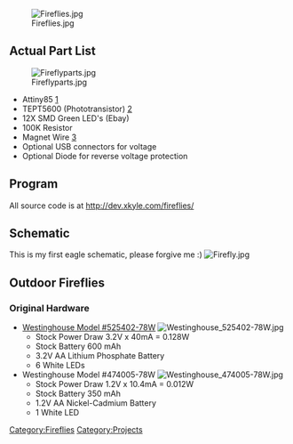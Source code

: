 [[File:Fireflies.jpg|thumb]]
== Actual Part List ==
[[File:Fireflyparts.jpg|thumb]]
* Attiny85 [http://www.mouser.com/ProductDetail/Atmel/ATtiny85-20PU/?qs=sGAEpiMZZMvu0Nwh4cA1wUVlLgw9m2DP8LpB74D%2fcic%3d]
* TEPT5600 (Phototransistor) [http://www.mouser.com/ProductDetail/Vishay/TEPT5600/?qs=HsFHTXumnCRBuiQhrcmKxQ%3d%3d]
* 12X SMD Green LED's (Ebay)
* 100K Resistor
* Magnet Wire [http://www.radioshack.com/product/index.jsp?productId=2036277]
* Optional USB connectors for voltage
* Optional Diode for reverse voltage protection

== Program ==
All source code is at [http://dev.xkyle.com/fireflies/ http://dev.xkyle.com/fireflies/]

== Schematic ==
This is my first eagle schematic, please forgive me :)
[[File:Firefly.jpg]]

== Outdoor Fireflies ==
=== Original Hardware ===
* [http://www.walmart.com/ip/2-Pc-Sydney-Solar-Lights-Set-12x-Brighter-Technology/13425111 Westinghouse Model #525402-78W] [[File:Westinghouse 525402-78W.jpg|thumb]]
** Stock Power Draw 3.2V x 40mA = 0.128W
** Stock Battery 600 mAh
** 3.2V AA Lithium Phosphate Battery
** 6 White LEDs
* Westinghouse Model #474005-78W [[File:Westinghouse 474005-78W.jpg|thumb]]
** Stock Power Draw 1.2V x 10.4mA = 0.012W
** Stock Battery 350 mAh
** 1.2V AA Nickel-Cadmium Battery
** 1 White LED

[[Category:Fireflies]][[Category:Projects]]